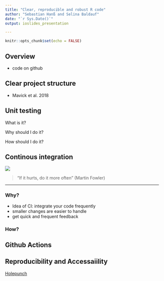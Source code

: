 ```yaml
---
title: "Clear, reproducible and robust R code"
author: "Sebastian Hanß and Selina Baldauf"
date: "`r Sys.Date()`"
output: ioslides_presentation

---
```


```r
knitr::opts_chunk$set(echo = FALSE)
```

## Overview

* code on github


## Clear project structure

* Mavick et al. 2018

## Unit testing

What is it?

Why should I do it?

How should I do it?

## Continous integration

![](images/pain_vs_time_ci.png)


> "If it hurts, do it more often" (Martin Fowler)

---

### Why?

* Idea of CI: integrate your code frequently
* smaller changes are easier to handle
* get quick and frequent feedback

### How?

## Github Actions

## Reproducibility and Accessaiility

[Holepunch](https://karthik.github.io/holepunch/)

